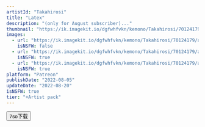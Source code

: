 ```yaml
---
artistId: "Takahirosi"
title: "Latex"
description: "(only for August subscriber)..."
thumbnail: "https://ik.imagekit.io/dgfwhfvkn/kemono/Takahirosi/70124179/app_p3_1_ori1_20250112222056906_WfLEKk9KM.avif?updatedAt=1736740427420"
images:
  - url: "https://ik.imagekit.io/dgfwhfvkn/kemono/Takahirosi/70124179/app_p3_1_ori1_20250112222056906_WfLEKk9KM.avif?updatedAt=1736740427420"
    isNSFW: false
  - url: "https://ik.imagekit.io/dgfwhfvkn/kemono/Takahirosi/70124179/app_p3_1_ori2_20250112222056876_EFckLPQIU.avif?updatedAt=1736740427852"
    isNSFW: true
  - url: "https://ik.imagekit.io/dgfwhfvkn/kemono/Takahirosi/70124179/app_p3_1_ori9a_20250102233346248_Zj3UqEKtQ.avif?updatedAt=1736740427689"
    isNSFW: true
platform: "Patreon"
publishDate: "2022-08-05"
updateDate: "2022-08-20"
isNSFW: true
tier: "+Artist pack"
---
```



<Button
      isExternal
      isBlock
      variant="flat"
      color="foreground"
      as={Link}
      href="https://pan.7so.top/f/k898F5/_1_LATEX.7z"
    >
      7so下载
    </Button>
